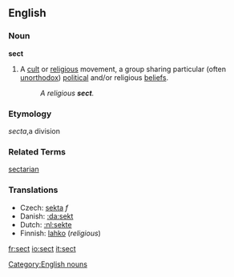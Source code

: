 {{wikipedia}}

==English==
===Noun===
'''sect'''

# A [[cult]] or [[religious]] movement, a group sharing particular (often [[unorthodox]]) [[political]] and/or religious [[beliefs]]. 
#:''A religious '''sect'''.''
===Etymology===
{{L.}} ''secta'',a division<P>
===Related Terms===
[[sectarian]]

===Translations===
*Czech: [[sekta]] ''f''
*Danish: [[:da:sekt]]
*Dutch: [[:nl:sekte]]
*Finnish: [[lahko]] (''religious'')

[[Category:English nouns]]

[[fr:sect]]
[[io:sect]]
[[it:sect]]